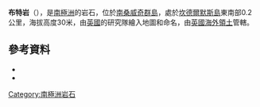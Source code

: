 {{Coord|57|3|S|26|39|W|source:GNIS|display=title}}

'''布特岩'''（{{lang-en|Boot Rock}}），是[[南極洲|南極洲]]的岩石，位於[[南桑威奇群島|南桑威奇群島]]，處於[[坎德爾默斯島|坎德爾默斯島]]東南部0.2公里，海拔高度30米，由[[英國|英國]]的研究隊繪入地圖和命名，由[[英國海外領土|英國海外領土]]管轄。

==參考資料==
*{{cite gnis | type = antarid | id = 1658| name = Boot Rock | accessdate = 2011-08-01}}
*{{usgs-gazetteer|id=1658}}

{{Antarctica-geo-stub}}
[[Category:南極洲岩石|Category:南極洲岩石]]